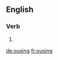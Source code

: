 ==English==

===Verb===
{{head|en|present participle}}

# {{present participle of|ouse|lang=en}}

[[de:ousing]]
[[fr:ousing]]
